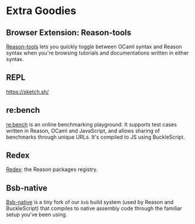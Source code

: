 # Extra Goodies

## Browser Extension: Reason-tools

[Reason-tools](https://github.com/reasonml/reason-tools) lets you quickly toggle between OCaml syntax and Reason syntax when you're browsing tutorials and documentations written in either syntax.

## REPL

https://sketch.sh/

## re:bench

[re:bench](https://rebench.github.io) is an online benchmarking playground. It supports test cases written in Reason, OCaml and JavaScript, and allows sharing of benchmarks through unique URLs. It's compiled to JS using BuckleScript.

## Redex

[Redex](https://redex.github.io): the Reason packages registry.

## Bsb-native

[Bsb-native](https://github.com/bsansouci/bsb-native) is a tiny fork of our `bsb` build system (used by Reason and BuckleScript) that compiles to native assembly code through the familiar setup you've been using.
